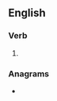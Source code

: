 ==English==

===Verb===
{{head|en|verb form}}

# {{present participle of|en|stopple|nocat=1}}

===Anagrams===
* {{anagrams|en|a=gilnoppst|topplings}}